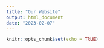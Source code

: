 ```yaml
---
title: "Our Website"
output: html_document
date: "2023-02-07"
---
```


```r
knitr::opts_chunk$set(echo = TRUE)
```

#